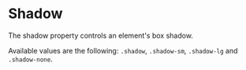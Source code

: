 
<Meta of={ShadowStories} />

# Shadow

<div className="lead">The shadow property controls an element's box shadow.</div>

Available values are the following: `.shadow`, `.shadow-sm`, `.shadow-lg` and `.shadow-none`.

<Canvas sourceState="shown" of={ShadowStories.Default} />
<div className="hide-col-default">
  <Controls of={ShadowStories.Default} />
</div>
